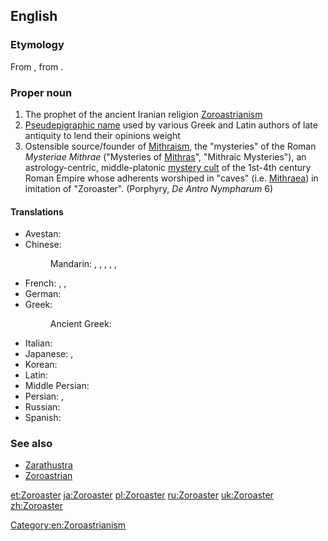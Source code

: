 ==English==
{{wikipedia}}

===Etymology===
From {{etyl|grc}} {{term|sc=Grek|Ζωροάστρης|tr=Zōroastrēs}}, from {{etyl|ae}} {{term|sc=Avst|𐬰𐬀𐬭𐬀𐬚𐬎𐬱𐬙𐬭𐬀|tr=Zaraθuštra|lang=ae}}.

===Proper noun===
{{en-proper noun|-}}

# The prophet of the ancient Iranian religion [[Zoroastrianism]]
# [[Pseudepigrapha|Pseudepigraphic name]] used by various Greek and Latin authors of late antiquity to lend their opinions weight
# Ostensible source/founder of [[Mithraism]], the "mysteries" of the Roman ''Mysteriae Mithrae'' ("Mysteries of [[Mithras]]", "Mithraic Mysteries"), an astrology-centric, middle-platonic [[mystery cult]] of the 1st-4th century Roman Empire whose adherents worshiped in "caves" (i.e. [[Mithraeum|Mithraea]]) in imitation of "Zoroaster". (Porphyry, ''De Antro Nympharum'' 6)

====Translations====
{{trans-top|prophet}}
* Avestan: {{l|ae|𐬰𐬀𐬭𐬀𐬚𐬎𐬱𐬙𐬭𐬀|tr=Zaraθuštra}}
* Chinese:
*: Mandarin: {{t|cmn|瑣羅亞斯德|sc=Hani}}, {{t|cmn|琐罗亚斯德|tr=Suǒluóyàsīdé|sc=Hani}}, {{t|cmn|查拉圖斯特拉|sc=Hani}}, {{t|cmn|查拉图斯特拉|tr=Chálātúsītèlā|sc=Hani}}, {{t|cmn|瑣羅亞斯特|sc=Hani}}, {{t|cmn|琐罗亚斯特|tr=Suǒluóyàsītè|sc=Hani}}
* French: {{t|fr|Zoroastre|m}}, {{t|fr|Zarathushtra|m}}, {{t|fr|Zarathoustra|m}}
* German: {{t|de|Zarathustra|m}}
* Greek: {{t|el|Ζωροάστρης|m|tr=Zoroástris|sc=Grek}}
*: Ancient Greek: {{l|grc|Ζωροάστρης|tr=Zōroastrēs}}
{{trans-mid}}
* Italian: {{t|it|Zoroastro|m}}
* Japanese: {{t|ja|ゾロアスター |tr=Zoroasutā|sc=Jpan}}, {{t|ja|ザラスシュトラ|tr=Zarasushutora|sc=Jpan}}
* Korean: {{t|ko|조로아스터|tr=Joroaseuteo|sc=Kore}}
* Latin: {{t|la|Zoroaster|m}}
* Middle Persian: {{t|pal|𐭦𐭫𐭲𐭥𐭱𐭲|tr=Zardušt}}
* Persian: {{t|fa|زردشت|tr=Zardošt}}, {{t|fa|زرتشت|tr=Zartošt|sc=fa-Arab}}
* Russian: {{t|ru|Заратустра|m|tr=Zaratústra|sc=Cyrl}}
* Spanish: {{t|es|Zoroastro|m}}
{{trans-bottom}}

===See also===
* [[Zarathustra]]
* [[Zoroastrian]]

[[Category:en:Zoroastrianism]]

[[et:Zoroaster]]
[[ja:Zoroaster]]
[[pl:Zoroaster]]
[[ru:Zoroaster]]
[[uk:Zoroaster]]
[[zh:Zoroaster]]